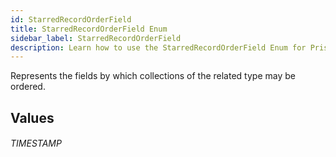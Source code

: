 ```yaml
---
id: StarredRecordOrderField
title: StarredRecordOrderField Enum
sidebar_label: StarredRecordOrderField
description: Learn how to use the StarredRecordOrderField Enum for Prismatic's API.
---
```


Represents the fields by which collections of the related type may be ordered.

## Values

###### TIMESTAMP
